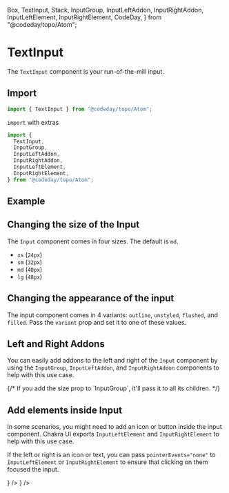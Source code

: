   Box,
  TextInput,
  Stack,
  InputGroup,
  InputLeftAddon,
  InputRightAddon,
  InputLeftElement,
  InputRightElement,
  CodeDay,
} from "@codeday/topo/Atom";

# TextInput

The `TextInput` component is your run-of-the-mill input.

## Import

```js
import { TextInput } from "@codeday/topo/Atom";
```

`import` with extras

```js
import {
  TextInput,
  InputGroup,
  InputLeftAddon,
  InputRightAddon,
  InputLeftElement,
  InputRightElement,
} from "@codeday/topo/Atom";
```

## Example

<Playground>
  <Box p={3}>
    <TextInput placeholder="Basic usage" />
  </Box>
</Playground>

## Changing the size of the Input

The `Input` component comes in four sizes. The default is `md`.

- `xs` (`24px`)
- `sm` (`32px`)
- `md` (`40px`)
- `lg` (`48px`)

<Playground>
  <Box p={3}>
    <Stack spacing={3}>
      <TextInput placeholder="extra small size" size="xs" />
      <TextInput placeholder="small size" size="sm" />
      <TextInput placeholder="medium size" size="md" />
      <TextInput placeholder="large size" size="lg" />
    </Stack>
  </Box>
</Playground>

## Changing the appearance of the input

The input component comes in 4 variants: `outline`, `unstyled`, `flushed`, and
`filled`. Pass the `variant` prop and set it to one of these values.

<Playground>
  <Box p={3}>
    <Stack spacing={3}>
      <TextInput variant="outline" placeholder="Outline" />
      <TextInput variant="filled" placeholder="Filled" />
      <TextInput variant="flushed" placeholder="Flushed" />
      <TextInput variant="unstyled" placeholder="Unstyled" />
    </Stack>
  </Box>
</Playground>

## Left and Right Addons

You can easily add addons to the left and right of the `Input`
component by using the `InputGroup`, `InputLeftAddon`, and
`InputRightAddon` components to help with this use case.

<Playground>
  <Box p={3}>
    <Stack spacing={4}>
      <InputGroup>
        <InputLeftAddon children="+234" />
        <TextInput type="tel" placeholder="phone number" />
      </InputGroup>
      {/* If you add the size prop to `InputGroup`, it'll pass it to all its children. */}
      <InputGroup size="sm">
        <InputLeftAddon children="https://" />
        <TextInput placeholder="mysite" />
        <InputRightAddon children=".com" />
      </InputGroup>
    </Stack>
  </Box>
</Playground>

## Add elements inside Input

In some scenarios, you might need to add an icon or button inside the input
component. Chakra UI exports `InputLeftElement` and `InputRightElement` to help
with this use case.

If the left or right is an icon or text, you can pass `pointerEvents="none"` to
`InputLeftElement` or `InputRightElement` to ensure that clicking on them
focused the input.

<Playground>
  <Box p={3}>
    <Stack spacing={4}>
      <InputGroup>
        <InputLeftElement pointerEvents="none" children={<CodeDay />} />
        <TextInput type="tel" placeholder="Phone number" />
      </InputGroup>
      <InputGroup>
        <InputLeftElement
          pointerEvents="none"
          color="gray.300"
          fontSize="1.2em"
          children="$"
        />
        <TextInput placeholder="Enter amount" />
        <InputRightElement children={<CodeDay />} />
      </InputGroup>
    </Stack>
  </Box>
</Playground>
